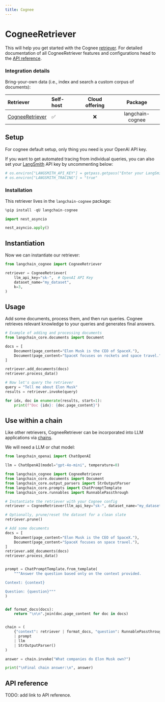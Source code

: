 ```yaml
---
title: Cognee
---
```


# CogneeRetriever

This will help you get started with the Cognee [retriever](/oss/python/concepts/retrievers). For detailed documentation of all CogneeRetriever features and configurations head to the [API reference](https://python.langchain.com/api_reference/community/retrievers/langchain_community.retrievers.cognee.CogneeRetriever.html).

### Integration details

Bring-your-own data (i.e., index and search a custom corpus of documents):

| Retriever | Self-host | Cloud offering | Package |
| :--- | :--- | :---: | :---: |
[CogneeRetriever](https://python.langchain.com/api_reference/community/retrievers/langchain_community.retrievers.cognee.CogneeRetriever.html) | ✅ | ❌ | langchain-cognee |

## Setup

For cognee default setup, only thing you need is your OpenAI API key.

If you want to get automated tracing from individual queries, you can also set your [LangSmith](https://docs.smith.langchain.com/) API key by uncommenting below:

```python
# os.environ["LANGSMITH_API_KEY"] = getpass.getpass("Enter your LangSmith API key: ")
# os.environ["LANGSMITH_TRACING"] = "true"
```

### Installation

This retriever lives in the `langchain-cognee` package:

```python
%pip install -qU langchain-cognee
```

```python
import nest_asyncio

nest_asyncio.apply()
```

## Instantiation

Now we can instantiate our retriever:

```python
from langchain_cognee import CogneeRetriever

retriever = CogneeRetriever(
    llm_api_key="sk-",  # OpenAI API Key
    dataset_name="my_dataset",
    k=3,
)
```

## Usage

Add some documents, process them, and then run queries. Cognee retrieves relevant knowledge to your queries and generates final answers.

```python
# Example of adding and processing documents
from langchain_core.documents import Document

docs = [
    Document(page_content="Elon Musk is the CEO of SpaceX."),
    Document(page_content="SpaceX focuses on rockets and space travel."),
]

retriever.add_documents(docs)
retriever.process_data()

# Now let's query the retriever
query = "Tell me about Elon Musk"
results = retriever.invoke(query)

for idx, doc in enumerate(results, start=1):
    print(f"Doc {idx}: {doc.page_content}")
```

## Use within a chain

Like other retrievers, CogneeRetriever can be incorporated into LLM applications via [chains](/oss/python/how-to/sequence/).

We will need a LLM or chat model:

<ChatModelTabs customVarName="llm" />

```python
from langchain_openai import ChatOpenAI

llm = ChatOpenAI(model="gpt-4o-mini", temperature=0)
```

```python
from langchain_cognee import CogneeRetriever
from langchain_core.documents import Document
from langchain_core.output_parsers import StrOutputParser
from langchain_core.prompts import ChatPromptTemplate
from langchain_core.runnables import RunnablePassthrough

# Instantiate the retriever with your Cognee config
retriever = CogneeRetriever(llm_api_key="sk-", dataset_name="my_dataset", k=3)

# Optionally, prune/reset the dataset for a clean slate
retriever.prune()

# Add some documents
docs = [
    Document(page_content="Elon Musk is the CEO of SpaceX."),
    Document(page_content="SpaceX focuses on space travel."),
]
retriever.add_documents(docs)
retriever.process_data()


prompt = ChatPromptTemplate.from_template(
    """Answer the question based only on the context provided.

Context: {context}

Question: {question}"""
)


def format_docs(docs):
    return "\n\n".join(doc.page_content for doc in docs)


chain = (
    {"context": retriever | format_docs, "question": RunnablePassthrough()}
    | prompt
    | llm
    | StrOutputParser()
)
```

```python
answer = chain.invoke("What companies do Elon Musk own?")

print("\nFinal chain answer:\n", answer)
```

## API reference

TODO: add link to API reference.
